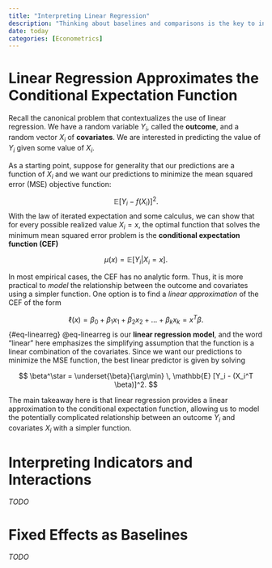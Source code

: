 ```yaml
---
title: "Interpreting Linear Regression"
description: "Thinking about baselines and comparisons is the key to interpreting the results of linear regressions."
date: today
categories: [Econometrics]
---
```


# Linear Regression Approximates the Conditional Expectation Function 

Recall the canonical problem that contextualizes the use of linear regression. We have a random variable $Y_i$, called the **outcome**, and a random vector $X_i$ of **covariates**. We are interested in predicting the value of $Y_i$ given some value of $X_i$. 

As a starting point, suppose for generality that our predictions are a function of $X_i$ and we want our predictions to minimize the mean squared error (MSE) objective function: 

$$
\mathbb{E} [Y_i - f(X_i)]^2.
$$
With the law of iterated expectation and some calculus, we can show that for every possible realized value $X_i = x$, the optimal function that solves the minimum mean squared error problem is the **conditional expectation function (CEF)**

$$
\mu(x) = \mathbb{E}[Y_i | X_i = x].
$$

In most empirical cases, the CEF has no analytic form. Thus, it is more practical to *model* the relationship between the outcome and covariates using a simpler function. One option is to find a *linear approximation* of the CEF of the form 

$$
\ell(x) = \beta_0 + \beta_1 x_1 + \beta_2 x_2 + \ldots + \beta_k x_k = x^T\beta.
$${#eq-linearreg}
@eq-linearreg is our **linear regression model**, and the word "linear" here emphasizes the simplifying assumption that the function is a linear combination of the covariates. Since we want our predictions to minimize the MSE function, the best linear predictor is given by solving

$$
\beta^\star = \underset{\beta}{\arg\min} \, \mathbb{E} [Y_i - (X_i^T \beta)]^2.
$$

The main takeaway here is that linear regression provides a linear approximation to the conditional expectation function, allowing us to model the potentially complicated relationship between an outcome $Y_i$ and covariates $X_i$ with a simpler function. 

# Interpreting Indicators and Interactions 

*TODO*

# Fixed Effects as Baselines 

*TODO*